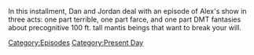 {{DEFAULTSORT:
    #_EPISODE_0861:October 18, 2023
}}{{Episode
    | title           = October 18, 2023
    | caption         = Listen to this episode on [https://knowledgefight.libsyn.com/861-october-18-2023 Libsyn], Read the [[Transcript/861: October 18, 2023|Unofficial Transcript]]
    | episodeNumber   = 861
    | length          = 01:43:28
    | airDate         = October 20, 2023
    | coverageDate    = October 18, 2023
    | episodeType     = [[:Category:Present Day|Present Day]]
    | appearance      = [[Jim Jordan]], [[Owen Benjamin]]
    | previousEpisode = [[860: October 13, 2023]]
    | nextEpisode     = [[862: Bankruptcy Response]]
}}

{{Stub}}

In this installment, Dan and Jordan deal with an episode of Alex's show in three acts: one part terrible, one part farce, and one part DMT fantasies about precognitive 100 ft. tall mantis beings that want to break your will.

[[Category:Episodes]]
[[Category:Present Day]]
